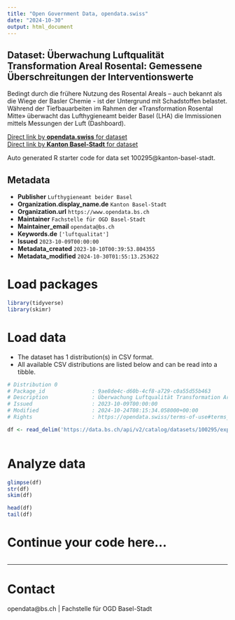 ```yaml
---
title: "Open Government Data, opendata.swiss"
date: "2024-10-30"
output: html_document
---
```


## Dataset: Überwachung Luftqualität Transformation Areal Rosental: Gemessene Überschreitungen der Interventionswerte

Bedingt durch die frühere Nutzung des Rosental Areals – auch bekannt als die Wiege der Basler Chemie - ist der Untergrund mit Schadstoffen belastet. Während der Tiefbauarbeiten im Rahmen der «Transformation Rosental Mitte» überwacht das Lufthygieneamt beider Basel (LHA) die Immissionen mittels Messungen der Luft (Dashboard). 

[Direct link by **opendata.swiss** for dataset](https://opendata.swiss/de/dataset/uberwachung-luftqualitat-transformation-areal-rosental-gemessene-uberschreitungen-der-intervent)<br>
[Direct link by **Kanton Basel-Stadt** for dataset](https://data.bs.ch/explore/dataset/100295/)

Auto generated R starter code for data set 100295@kanton-basel-stadt.

## Metadata

- **Publisher** `Lufthygieneamt beider Basel`
- **Organization.display_name.de** `Kanton Basel-Stadt`
- **Organization.url** `https://www.opendata.bs.ch`
- **Maintainer** `Fachstelle für OGD Basel-Stadt`
- **Maintainer_email** `opendata@bs.ch`
- **Keywords.de** `['luftqualitat']`
- **Issued** `2023-10-09T00:00:00`
- **Metadata_created** `2023-10-10T00:39:53.804355`
- **Metadata_modified** `2024-10-30T01:55:13.253622`


# Load packages

```r

library(tidyverse)
library(skimr)

```

# Load data

-   The dataset has 1 distribution(s) in CSV format.
-   All available CSV distributions are listed below and can be read into a tibble.

```r

# Distribution 0
# Package_id               : 9ae8de4c-d60b-4cf8-a729-c0a55d55b463
# Description              : Überwachung Luftqualität Transformation Areal Rosental: Gemessene Überschreitungen der Interventionswerte (csv)
# Issued                   : 2023-10-09T00:00:00
# Modified                 : 2024-10-24T08:15:34.058000+00:00
# Rights                   : https://opendata.swiss/terms-of-use#terms_by

df <- read_delim('https://data.bs.ch/api/v2/catalog/datasets/100295/exports/csv?use_labels=true')



```

# Analyze data

```r

glimpse(df)
str(df)
skim(df)

head(df)
tail(df)

```

# Continue your code here...

```r

```

------------------------------------------------------------------------

# Contact

opendata@bs.ch | Fachstelle für OGD Basel-Stadt
